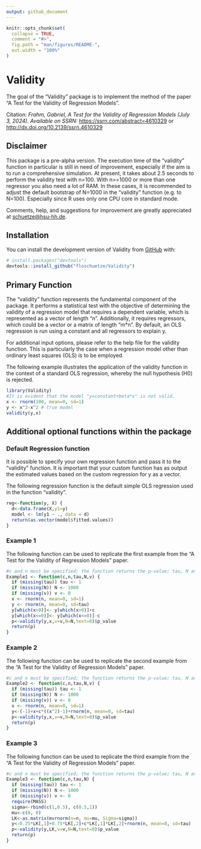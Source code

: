 ```yaml
---
output: github_document
---
```


<!-- README.md is generated from README.Rmd. Please edit that file -->

```r
knitr::opts_chunk$set(
  collapse = TRUE,
  comment = "#>",
  fig.path = "man/figures/README-",
  out.width = "100%"
)
```

# Validity

<!-- badges: start -->
<!-- badges: end -->

The goal of the "Validity" package is to implement the method of the paper "A Test for the Validity of Regression Models". 

Citation: 
*Frahm, Gabriel, A Test for the Validity of Regression Models (July 3, 2024). Available on SSRN:*
<https://ssrn.com/abstract=4610329> or <http://dx.doi.org/10.2139/ssrn.4610329>

## Disclaimer

This package is a pre-alpha version. The execution time of the “validity” function in particular is still in need of improvement, especially if the aim is to run a comprehensive simulation. At present, it takes about 2.5 seconds to perform the validity test with n=100. With n>=1000 or more than one regressor you also need a lot of RAM. In these cases, it is recommended to adjust the default bootstrap of N=1000 in the "validity" function (e.g. to N=100). Especially since R uses only one CPU core in standard mode. 

Comments, help, and suggestions for improvement are greatly appreciated at [schuetze@hsu-hh.de](schuetze@hsu-hh.de).

## Installation

You can install the development version of Validity from [GitHub](https://github.com/) with:

``` r
# install.packages("devtools")
devtools::install_github("floschuetze/Validity")
```

## Primary Function

The "validity" function represents the fundamental component of the package. It performs a statistical test with the objective of determining the validity of a regression model that requires a dependent variable, which is represented as a vector of length "n". Additionally, it requires regressors, which could be a vector or a matrix of length "m*n". By default, an OLS regression is run using a constant and all regressors to explain y. 

For additional input options, please refer to the help file for the validity function. This is particularly the case when a regression model other than ordinary least squares (OLS) is to be employed.

The following example illustrates the application of the validity function in the context of a standard OLS regression, whereby the null hypothesis (H0) is rejected.

```r
library(Validity)
#It is evident that the model "y=constant+beta*x" is not valid.
x <- rnorm(100, mean=0, sd=1)
y <- x^3-x^2 # true model
validity(y,x) 
```


## Additional optional functions within the package

### Default Regression function
  
It is possible to specify your own regression function and pass it to the "validity" function. It is important that your custom function has as output the estimated values based on the custom regression for y as a vector. 

The following regression function is the default simple OLS regression used in the function "validity".

```r
reg<-function(y, X) {
  d<-data.frame(X,y1=y)
  model <- lm(y1 ~ ., data = d)
  return(as.vector(model$fitted.values))
}
```

### Example 1

The following function can be used to replicate the first example from the "A Test for the Validity of Regression Models" paper. 

```r
#c and n must be specified; the function returns the p-value; tau, N and v is optional
Example1 <- function(c,n,tau,N,v) {
  if (missing(tau)) tau <- 1
  if (missing(N)) N <- 1000
  if (missing(v)) v <- 0
  x <- rnorm(n, mean=0, sd=1)
  y <- rnorm(n, mean=0, sd=tau)
  y[which(x>0)]<- y[which(x>0)]+c
  y[which(x<=0)]<- y[which(x<=0)]-c
  p<-validity(y,x,v=v,N=N,text=0)$p_value
  return(p)
}
```

### Example 2

The following function can be used to replicate the second example from the "A Test for the Validity of Regression Models" paper. 

```r
#c and n must be specified; the function returns the p-value; tau, N and v is optional
Example2 <- function(c,n,tau,N,v) {
  if (missing(tau)) tau <- 1
  if (missing(N)) N <- 1000
  if (missing(v)) v <- 0
  x <- rnorm(n, mean=0, sd=1)
  y<-(-1)+x+c*((x^2)-1)+rnorm(n, mean=0, sd=tau)
  p<-validity(y,x,v=v,N=N,text=0)$p_value
  return(p)
}
```

### Example 3

The following function can be used to replicate the third example from the "A Test for the Validity of Regression Models" paper. 

```r
#c and n must be specified; the function returns the p-value; tau, N and v is optional
Example3 <- function(c,n,tau,N) {
  if (missing(tau)) tau <- 1
  if (missing(N)) N <- 1000
  if (missing(v)) v <- 0
  require(MASS)
  sigma<-rbind(c(1,0.5), c(0.5,1))
  mu<-c(0, 0) 
  LK<-as.matrix(mvrnorm(n=n, mu=mu, Sigma=sigma))
  y<-0.25*LK[,1]+0.75*LK[,2]+c*LK[,1]*LK[,2]+rnorm(n, mean=0, sd=tau)
  p<-validity(y,LK,v=v,N=N,text=0)$p_value
  return(p)
}
```
